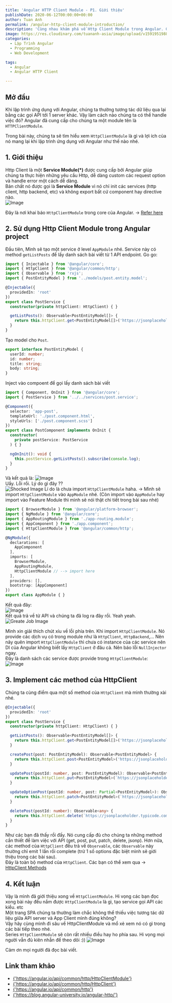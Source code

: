```yaml
---
title: 'Angular HTTP Client Module - P1. Giới thiệu'
publishDate: 2020-06-12T00:00:00+00:00
author: Tuan Anh
permalink: /angular-http-client-module-introduction/
description: 'Cùng nhau khám phá về Http Client Module trong Angular. Giới thiệu về HTTP Client Module'
image: https://res.cloudinary.com/tuananh-asia/image/upload/v1591951988/HTTP%20CLIENT%20MODULE/angular-http-client_t5qody.png
categories:
  - Lập Trình Angular
  - Programming
  - Web Development

tags:
  - Angular
  - Angular HTTP Client

---
```


## Mở đầu

Khi lập trình ứng dụng với Angular, chúng ta thường tương tác dữ liệu qua lại bằng các gọi API tới 1 server khác. Vậy làm cách nào chúng ta có thể handle việc đó? Angular đã cung cấp cho chúng ta một module tên là `HTTPClientModule`.  

Trong bài này, chúng ta sẽ tìm hiểu xem `HttpClientModule` là gì và lợi ích của nó mang lại khi lập trình ứng dụng với Angular như thế nào nhé.  


## 1. Giới thiệu
Http Client là một <strong>Service Module(*)</strong> được cung cấp bởi Angular giúp chúng ta thực hiện những yêu cầu Http, dễ dàng custom các request option và handle error một cách dễ dàng.  
Bản chất nó được gọi là <strong>Service Module</strong> vì nó chỉ init các services (http client, http backend, etc) và không export bất cứ component hay directive nào.  
<img class="img-responsive" alt="Image" src="//res.cloudinary.com/tuananh-asia/image/upload/v1591952900/HTTP%20CLIENT%20MODULE/http-client-module-core_rbhuy6.png" alt="Video Gif"/>  
  
Đây là nơi khai báo `HttpClientModule` trong core của Angular.  -> <a href="//github.com/angular/angular/blob/fe0782afa9d23b328315b07a65f79f5a4f23074e/packages/common/http/src/module.ts#L166" target="_blank" rel="noopener noreferrer">Refer here</a>  

## 2. Sử dụng Http Client Module trong Angular project

Đầu tiên, Mình sẽ tạo một service ở level `AppModule` nhé. Service này có method `getListPosts` để lấy danh sách bài viết từ 1 API endpoint.
Go go:

```typescript
import { Injectable } from '@angular/core';
import { HttpClient } from '@angular/common/http';
import { Observable } from 'rxjs';
import { PostEntityModel } from '../models/post.entity.model';

@Injectable({
  providedIn: 'root'
})
export class PostService {
  constructor(private httpClient: HttpClient) { }

  getListPosts(): Observable<PostEntityModel[]> {
    return this.httpClient.get<PostEntityModel[]>('https://jsonplaceholder.typicode.com/posts');
  }
}
```  
  
Tạo model cho `Post`.
```typescript
export interface PostEntityModel {
  userId: number;
  id: number;
  title: string;
  body: string;
}
```  

Inject vào compoent để gọi lấy danh sách bài viết  
```typescript
import { Component, OnInit } from '@angular/core';
import { PostService } from '../../services/post.service';

@Component({
  selector: 'app-post',
  templateUrl: './post.component.html',
  styleUrls: ['./post.component.scss']
})
export class PostComponent implements OnInit {
  constructor(
    private postService: PostService
  ) { }

  ngOnInit(): void {
    this.postService.getListPosts().subscribe(console.log);
  }
}
```  
Và kết quả là: 
<img class="img-responsive" alt="Image" src="https://res.cloudinary.com/tuananh-asia/image/upload/v1592072438/HTTP%20CLIENT%20MODULE/no-import-http-client-module_zzorzz.png" />  
Uầy. Lỗi rồi. Lý do gì đây ??  
<img class="img-responsive" alt="Shocked Image" src="https://res.cloudinary.com/tuananh-asia/image/upload/v1592045179/GIFS/shocked_l5ezs0.gif" />
Lí do là chưa import `HttpClientModule` haha. -> Mình sẽ import `HttpClientModule` vào `AppModule` nhé. (Còn import vào `AppModule` hay import vào Feature Module thì mình sẽ nói thật chi tiết trong bài sau nhé)
  
```typescript
import { BrowserModule } from '@angular/platform-browser';
import { NgModule } from '@angular/core';
import { AppRoutingModule } from './app-routing.module';
import { AppComponent } from './app.component';
import { HttpClientModule } from '@angular/common/http';

@NgModule({
  declarations: [
    AppComponent
  ],
  imports: [
    BrowserModule,
    AppRoutingModule,
    HttpClientModule // --> import here
  ],
  providers: [],
  bootstrap: [AppComponent]
})
export class AppModule { }
``` 

Kết quả đây:  
<img class="img-responsive" alt="Image" src="https://res.cloudinary.com/tuananh-asia/image/upload/v1592041530/HTTP%20CLIENT%20MODULE/result-after-import-http-client-module_bvektu.png" />  
Kết quả trả về từ API và chúng ta đã log ra đây rồi. Yeah yeah.  
<img class="img-responsive" alt="Greate Job Image" src="https://res.cloudinary.com/tuananh-asia/image/upload/v1592045443/GIFS/greate-job_pd94hi.gif" />  
  
Mình xin giải thích chút xíu về lỗi phía trên. Khi import `HttpClientModule`. Nó provide các dịch vụ có trong module như là `HttpClient`, `HttpBackend`,... Nên nãy quên import `HttpClientModule` thì chưa có instance của các service nên DI của Angular không biết lấy `HttpClient` ở đâu cả. Nên báo lỗi `NullInjector` ngay.   
Đây là danh sách các service được provide trong `HttpClientModule`:  
<img class="img-responsive" alt="Image" src="https://res.cloudinary.com/tuananh-asia/image/upload/v1592042305/HTTP%20CLIENT%20MODULE/providers-of-http-client-module_wetzpm.png" />
  
## 3. Implement các method của HttpClient
  
Chúng ta cùng điểm qua một số method của `HttpClient` mà mình thường xài nhé.  
```typescript
@Injectable({
  providedIn: 'root'
})
export class PostService {
  constructor(private httpClient: HttpClient) { }

  getListPosts(): Observable<PostEntityModel[]> {
    return this.httpClient.get<PostEntityModel[]>('https://jsonplaceholder.typicode.com/posts');
  }

  createPost(post: PostEntityModel): Observable<PostEntityModel> {
    return this.httpClient.post<PostEntityModel>('https://jsonplaceholder.typicode.com/posts', post);
  }

  updatePost(postId: number, post: PostEntityModel): Observable<PostEntityModel> {
    return this.httpClient.put<PostEntityModel>(`https://jsonplaceholder.typicode.com/posts/${ postId }`, post);
  }

  updateOptionPost(postId: number, post: Partial<PostEntityModel>): Observable<PostEntityModel> {
    return this.httpClient.patch<PostEntityModel>(`https://jsonplaceholder.typicode.com/posts/${ postId }`, post);
  }

  deletePost(postId: number): Observable<any> {
    return this.httpClient.delete(`https://jsonplaceholder.typicode.com/posts/${ postId }`);
  }
}
```  
Như các bạn đã thấy rồi đấy. Nó cung cấp đủ cho chúng ta những method cần thiết để làm việc với API (get, post, put, patch, delete, jsonp). Hơn nữa, các method của `HttpClient` đều trả về `Observable`, các `Observable` này thường chỉ emit 1 lần rồi complete (trừ 1 số options đặc biệt mình sẽ giới thiệu trong các bài sau).  
Đây là toàn bộ method của `HttpClient`. Các bạn có thể xem qua -> <a href="https://angular.io/api/common/http/HttpClient#methods" target="_blank" rel="noopener noreferrer">HttpClient Methods</a>  
  
## 4. Kết luận

Vậy là mình đã giới thiệu xong về `HttpClientModule`. Hi vọng các bạn đọc xong bài này đều nắm được `HttpClientModule` là gì, tạo service gọi API các kiểu. etc  
Một trang SPA chúng ta thường làm chắc không thể thiếu việc tương tác dữ liệu giữa API server và App Client mình đúng không?  
Vậy hãy cùng mình đi sâu về HttpClientModule và mổ xẻ xem nó có gì trong các bài tiếp theo nhé.  
Series `HttpClientModule` sẽ còn rất nhiều điều hay ho phía sau. Hi vọng mọi người vẫn đủ kiên nhẫn để theo dõi :))
<img class="img-responsive" alt="Image" src="https://res.cloudinary.com/tuananh-asia/image/upload/v1592044698/GIFS/tenor_x41afb.gif" />

Cảm ơn mọi người đã đọc bài viết.

## Link tham khảo
- <a href="https://angular.io/api/common/http/HttpClientModule" target="_blank" rel="noopener noreferrer">{'https://angular.io/api/common/http/HttpClientModule'}</a>
- <a href="https://angular.io/api/common/http/HttpClient" target="_blank" rel="noopener noreferrer">{'https://angular.io/api/common/http/HttpClient'}</a>
- <a href="https://angular.io/api/common/http" target="_blank" rel="noopener noreferrer">{'https://angular.io/api/common/http'}</a>
- <a href="https://blog.angular-university.io/angular-http/" target="_blank" rel="noopener noreferrer">{'https://blog.angular-university.io/angular-http/'}</a>
